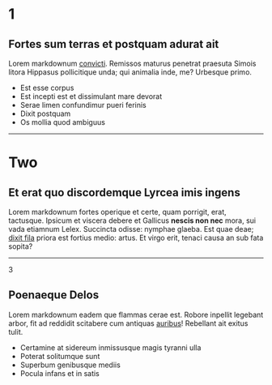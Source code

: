 <Step>

<Sticker>

# 1

</Sticker>

## Fortes sum terras et postquam adurat ait

Lorem markdownum [convicti](http://www.orbe.org/condit).
Remissos maturus penetrat praesuta Simois litora
Hippasus pollicitique unda; qui animalia inde,
me? Urbesque primo.

- Est esse corpus
- Est incepti est et dissimulant mare devorat
- Serae limen confundimur pueri ferinis
- Dixit postquam
- Os mollia quod ambiguus

</Step>

---

<Step>

<Sticker>

# Two

</Sticker>

## Et erat quo discordemque Lyrcea imis ingens

Lorem markdownum fortes operique et certe, quam porrigit,
erat, tactusque. Ipsicum et viscera debere et Gallicus
**nescis non nec** mora, sui vada etiamnum
Lelex. Succincta odisse: nymphae glaeba. Est quae deae;
[dixit fila](http://per.org/) priora est fortius medio:
artus. Et virgo erit, tenaci causa an sub fata sopita?

</Step>

---

<Step>

<Sticker>
  <div style={{ fontSize: "5em" }}>3</div>
</Sticker>

## Poenaeque Delos

Lorem markdownum eadem que flammas cerae est.
Robore inpellit legebant arbor, fit ad reddidit
scitabere cum antiquas [auribus](http://www.atin.io/sint)!
Rebellant ait exitus tulit.

- Certamine at sidereum inmissusque magis tyranni ulla
- Poterat solitumque sunt
- Superbum genibusque mediis
- Pocula infans et in satis

</Step>
